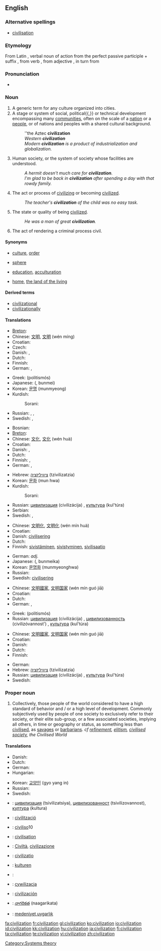 {{wikipedia}}
==English==

===Alternative spellings===
* [[civilisation]]  {{qualifier|Commonwealth}}

===Etymology===
From Latin {{term|lang=la|civilizatio}}, verbal noun of action from the perfect passive participle {{term|lang=la|civilizatus}} + suffix {{term|lang=la|-io}}, from verb {{term|lang=la|civilizare}}, from adjective {{term|lang=la|civilis}}, in turn from {{term|lang=la|civis||citizen}}

===Pronunciation===
* {{audio|en-us-civilization.ogg|Audio (US)}}

===Noun===
{{en-noun}}
# A generic term for any culture organized into cities. 
# A stage or system of social, political{{,}} or technical development encompassing many [[community|communities]], often on the scale of a [[nation]] or a [[people]], or of nations and peoples with a shared cultural background.
#: ''the Aztec '''civilization'''
#: ''Western '''civilization'''''
#: ''Modern '''civilization''' is a product of industrialization and globalization.''
# {{uncountable}} Human society, or the system of society whose facilities are understood.
#: ''A hermit doesn't much care for '''civilization'''.''
#: ''I'm glad to be back in '''civilization''' after spending a day with that rowdy family.''
# The act or process of [[civilize|civilizing]] or becoming [[civilize|civilized]].
#: ''The teacher's '''civilization''' of the child was no easy task.''
# The state or quality of being [[civilized]].
#: ''He was a man of great '''civilization'''.''
# {{obsolete}} The act of rendering a criminal process civil.

====Synonyms====
* {{sense|large-scale stage of societal development}} [[culture]], [[order]]
* {{sense|group of countries}} [[sphere]]
* {{sense|act of civilizing}} [[education]], [[acculturation]]
* {{sense|preferred human society}} [[home]], [[the land of the living]]

====Derived terms====
* [[civilizational]]
* [[civilizationally]]

====Translations====
{{trans-top|an advanced state of society}}
* [[Breton]]: {{t-|br|sevenadur|m|xs=Breton}}
* Chinese: [[文明]], [[文明]] (wén míng)
* Croatian: {{t-|hr|civilizacija|f|alt=civilizácija}}
* Czech: {{t+|cs|civilizace|f}}
* Danish: {{t-|da|civilisation|c}}, {{t-|da|kultur|c}}
* Dutch: {{t+|nl|beschaving}}
* Finnish: {{t-|fi|sivilisaatio}}
* German: {{t-|de|Zivilisation|f}}, {{t+|de|Kultur|f}}
{{trans-mid}}
* Greek: {{t|el|πολιτισμός|m|sc=Grek}} (politismós)
* Japanese: {{Jpan|[[文明]]}} ({{Jpan|[[ぶんめい]]}}, bunmei)
* Korean: [[문명]] (munmyeong)
* Kurdish:
*: Sorani: {{t|ku|شارستانێتی|tr=shAristAneti|sc=KUchar}}
* Russian: {{t+|ru|цивилизация|f|tr=civilizácija|sc=Cyrl}}, {{t+|ru|цивилизованность|f|tr=civilizóvannost'|sc=Cyrl}}, {{t+|ru|культура|f|tr=kul'túra|sc=Cyrl}}
* Swedish: {{t-|sv|civilisation|c}}, {{t+|sv|kultur|c}}
{{trans-bottom}}

{{trans-top|a group of people or country with a common cultural background}}
* Bosnian: {{t-|bs|civilizacija}}
* [[Breton]]: {{t-|br|sevenadur|m|xs=Breton}}
* Chinese: [[文化]], [[文化]] (wén huà)
* Croatian: {{t-|hr|civilizacija|f|alt=civilizácija}}
* Danish: {{t-|da|civilisation|c}}, {{t-|da|kultur|c}}
* Dutch: {{t+|nl|beschaving}}
* Finnish: {{t+|fi|kulttuuri}}, {{t-|fi|sivilisaatio}}
* German: {{t-|de|Zivilisation|f}}, {{t+|de|Kultur|f}}
{{trans-mid}}
* Hebrew: [[ציוויליזציה]] (tzivilizatzia) {{f}}
* Korean: [[문화]] (mun hwa)
* Kurdish:
*: Sorani: {{t|ku|ئاوه‌دانی|tr=AwadAni|sc=KUchar}}
* Russian: [[цивилизация]] (civilizácija) {{f}}, [[культура]] (kul'túra) {{f}}
* Serbian: {{t-|sr|civilizacija}}
* Swedish: {{t-|sv|civilisation|c}}, {{t+|sv|kultur|c}}
{{trans-bottom}}

{{trans-top|the act or state of being civilized}}
* Chinese: [[文明化]], [[文明化]] (wén mín huà)
* Croatian: {{t-|hr|civiliziranost|f|alt=civilìzīranōst}}
* Danish: [[civilisering]] {{c}}
* Dutch: {{t|nl|civilisatie}}
* Finnish: [[sivistää|sivistäminen]], [[sivistyä|sivistyminen]], [[sivilisaatio]]
{{trans-mid}}
* German: {{t+|de|zivilisiert}} ''adj.''
* Japanese: {{Jpan|[[文明化]]}} ({{Jpan|[[ぶんめいか]]}}, bunmeika)
* Korean: [[문명화]] (munmyeonghwa)
* Russian: {{t+|ru|цивилизация|f|tr=civilizácija|sc=Cyrl}}
* Swedish: [[civilisering]] {{c}}
{{trans-bottom}}

{{trans-top|the achievements of communal understanding}}
* Chinese: [[文明]][[國家]], [[文明]][[国家]] (wén mín guó jiā)
* Croatian: {{t-|hr|civilizacija|f|alt=civilizácija}}
* Dutch: {{t+|nl|beschaving}}
* German: {{t-|de|Zivilisation|f}}, {{t+|de|Kultur|f}}
{{trans-mid}}
* Greek: {{t|el|πολιτισμός|m|sc=Grek}} (politismós)
* Russian: [[цивилизация]] (civilizácija) {{f}}, [[цивилизованность]] (civilizóvannost') {{f}}, [[культура]] (kul'túra) {{f}}
{{trans-bottom}}

{{trans-top|preferred human society}}
* Chinese: [[文明]][[國家]], [[文明]][[国家]] (wén mín guó jiā)
* Croatian: {{t-|hr|civilizacija|f|alt=civilizácija}}
* Danish: {{t-|da|civilisation|c}}
* Dutch: {{t|nl|bewoonde wereld}}
* Finnish: {{t-|fi|sivistys}}
{{trans-mid}}
* German: {{t+|de|Kultur|f}}
* Hebrew: [[ציוויליזציה]] (tzivilizatzia) {{f}}
* Russian: [[цивилизация]] (civilizácija) {{f}}, [[культура]] (kul'túra) {{f}}
* Swedish: {{t-|sv|civilisation|c}}
{{trans-bottom}}

===Proper noun===
{{en-proper noun}}

# Collectively, those people of the world considered to have a high standard of behavior and / or a high level of development. Commonly subjectively used by people of one society to exclusively refer to their society, or their elite sub-group, or a few associated societies, implying all others, in time or geography or status, as something less than [[civilise|civilised]], as [[savage|savages]] or [[barbarian|barbarians]]. ''cf [[refinement]], [[elitism]], [[civilised society]], the Civilised World''

====Translations====
{{trans-top|people of the world considered to have a high standard of behavior}}
* Danish: {{t-|da|civilisation|c}}
* Dutch: {{t+|nl|beschaving}}
* German: {{t-|de|Zivilisation|f}}
* Hungarian: {{t+|hu|civilizáció}}
{{trans-mid}}
* Korean: [[교양인]] (gyo yang in)
* Russian: {{t+|ru|цивилизация|f|tr=civilizácija|sc=Cyrl}}
* Swedish: {{t-|sv|civilisation|c}}
{{trans-bottom}}

{{checktrans-top}}
<!--Please remove this section once all the words are moved to their appropriate translation table above-->
* {{ttbc|Bulgarian}}: [[цивилизация]] (tsivilizatsiya), [[цивилизованност]] (tsivilizovannost), [[култура]] (kultura)
* {{ttbc|Catalan}}: [[civilització]]
* {{ttbc|Esperanto}}: [[civiliso]]10
* {{ttbc|French}}: [[civilisation]]
{{trans-mid}}
* {{ttbc|Italian}}: [[Civiltà]], [[civilizazione]]
* {{ttbc|Latin}}: [[civilizatio]]
* {{ttbc|Norwegian}}: [[kulturen]] {{f}}
* {{ttbc|Persian}}: {{fa-Arab|[[تمدن|تمدّن]]}}
* {{ttbc|Polish}}: [[cywilizacja]]
* {{ttbc|Spanish}}: [[civilización]]
* {{ttbc|Telugu}}: [[నాగరికత]] (naagarikata)
* {{ttbc|Turkish}}: [[medeniyet]],[[uygarlık]]
{{trans-bottom}}

[[Category:Systems theory]]

[[fa:civilization]]
[[fr:civilization]]
[[gl:civilization]]
[[ko:civilization]]
[[io:civilization]]
[[id:civilization]]
[[kk:civilization]]
[[hu:civilization]]
[[ja:civilization]]
[[fi:civilization]]
[[ta:civilization]]
[[te:civilization]]
[[vi:civilization]]
[[zh:civilization]]